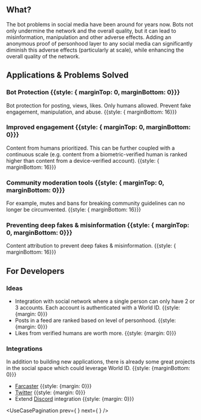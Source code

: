 <UseCaseHeader
	color="72, 124, 165"
	image="/images/docs/use-cases/icons/social-media.svg"
	title="Social Media"
	description="Social networks where humans, not bots, engage. With World ID and progressive proof of personhood social networks can be enhanced and several abuse problems solved."
/>

## What?

The bot problems in social media have been around for years now. Bots not only undermine the network and the overall quality, but it can lead to misinformation, manipulation and other adverse effects. Adding an anonymous proof of personhood layer to any social media can significantly diminish this adverse effects (particularly at scale), while enhancing the overall quality of the network.

## Applications & Problems Solved

### Bot Protection {{style: { marginTop: 0, marginBottom: 0}}}

Bot protection for posting, views, likes. Only humans allowed. Prevent fake engagement, manipulation, and abuse. {{style: { marginBottom: 16}}}

### Improved engagement {{style: { marginTop: 0, marginBottom: 0}}}

Content from humans prioritized. This can be further coupled with a continuous scale (e.g. content from a biometric-verified human is ranked higher than content from a device-verified account). {{style: { marginBottom: 16}}}

### Community moderation tools {{style: { marginTop: 0, marginBottom: 0}}}

For example, mutes and bans for breaking community guidelines can no longer be circumvented. {{style: { marginBottom: 16}}}

### Preventing deep fakes & misinformation {{style: { marginTop: 0, marginBottom: 0}}}

Content attribution to prevent deep fakes & misinformation. {{style: { marginBottom: 16}}}

<Cta />

## For Developers

### Ideas

-   Integration with social network where a single person can only have 2 or 3 accounts. Each account is authenticated with a World ID. {{style: {margin: 0}}}
-   Posts in a feed are ranked based on level of personhood. {{style: {margin: 0}}}
-   Likes from verified humans are worth more. {{style: {margin: 0}}}

### Integrations

In addition to building new applications, there is already some great projects in the social space which could leverage World ID. {{style: {marginBottom: 0}}}

-   [Farcaster](https://www.farcaster.xyz/) {{style: {margin: 0}}}
-   [Twitter](https://twitter.com/) {{style: {margin: 0}}}
-   Extend [Discord](https://discord.com) integration {{style: {margin: 0}}}

<ExploreUseCases className="mt-12" />

<UseCasePagination
	prev={
		<UseCasePaginationItem
			image="/images/docs/use-cases/icons/voting-platforms.svg"
			title="Voting"
			url="/use-cases/voting"
			color="#4940E0"
		/>
	}
	next={
		<UseCasePaginationItem
			image="/images/docs/use-cases/icons/wealth-distribution.svg"
			title="Wealth Distribution"
			url="/use-cases/defi-and-fintech"
			color="#9D50FF"
		/>
	}
/>
